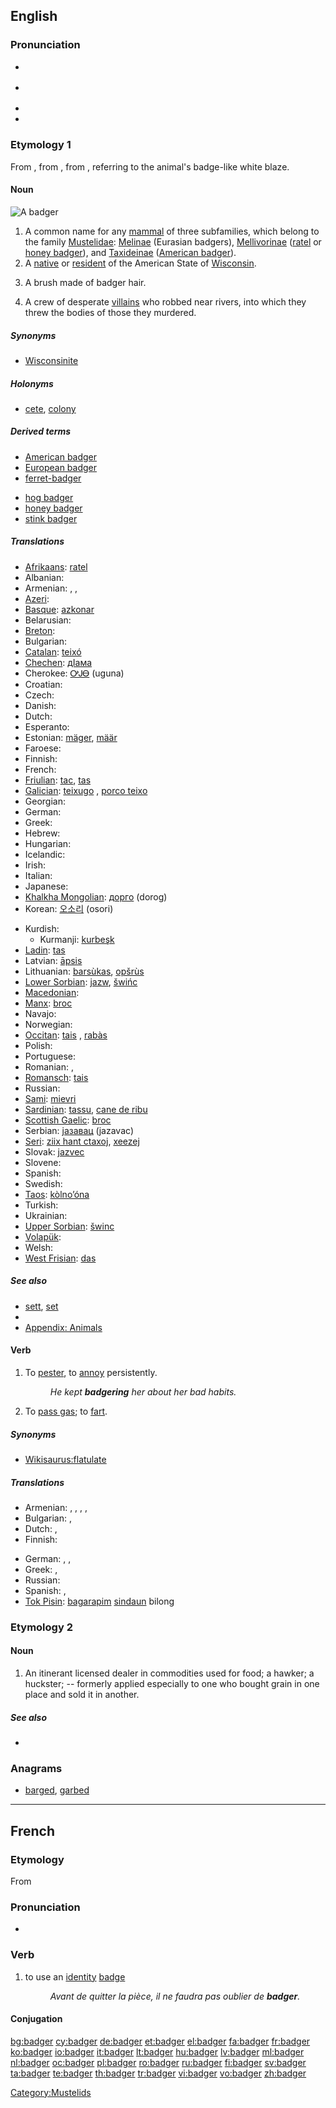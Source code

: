 {{was wotd|2009|August|7}}
{{slim-wikipedia|Badger (disambiguation)}}
==English==

===Pronunciation===
* {{a|UK}} {{IPA|/ˈbædʒə/}}
* {{a|US}} {{IPA|/ˈbædʒɚ/}}
* {{audio|en-us-badger.ogg|Audio (US)}}
* {{rhymes|ædʒə(r)}}

===Etymology 1===
From {{etyl|enm}} {{term|bageard||marked by a badge|lang=enm}}, from {{term|bage||badge|lang=enm}}, from {{etyl|xno}} {{term|bage||emblem|lang=xno}}, referring to the animal's badge-like white blaze.

====Noun====
[[Image:Dachs.jpg|thumb|A badger]]
{{en-noun}}

# A common name for any [[mammal]] of three subfamilies, which belong to the family [[Mustelidae]]: [[Melinae]] (Eurasian badgers), [[Mellivorinae]] ([[ratel]] or [[honey badger]]), and [[Taxideinae]] ([[American badger]]).
# A [[native]] or [[resident]] of the American State of [[Wisconsin]].
# {{obsolete}} A brush made of badger hair.
# {{plural|obsolete|vulgar|cant}} A crew of desperate [[villain]]s who robbed near rivers, into which they threw the bodies of those they murdered.

=====Synonyms=====
* {{sense|native or resident of Wisconsin}} [[Wisconsinite]]

=====Holonyms=====
* {{sense|mammal}} [[cete]], [[colony]]

=====Derived terms=====
{{rel-top|terms derived from ''badger (noun)''}}
* [[American badger]]
* [[European badger]]
* [[ferret-badger]]
{{rel-mid}}
* [[hog badger]]
* [[honey badger]]
* [[stink badger]]
{{rel-bottom}}

=====Translations=====
{{trans-top|mammal}}
* [[Afrikaans]]: [[ratel]]
* Albanian: {{t+|sq|baldosë|f|xs=Albanian}}
* Armenian: {{t-|hy|գորշուկ|tr=goršuk}},  {{t-|hy|փորսուղ|tr=p’orsuġ}},  {{t-|hy|իշղար|tr=išġar}}
* [[Azeri]]: {{t|az|porsuq|xs=Azeri}}
* [[Basque]]: [[azkonar]]
* Belarusian: {{t-|be|барсук|m|xs=Belarusian}}
* [[Breton]]: {{t|br|broc'h|m}}
* Bulgarian: {{t+|bg|язовец|m|tr=jazovec}}
* [[Catalan]]: [[teixó]] {{m}}
* [[Chechen]]: [[дIама]]
* Cherokee: [[ᎤᎫᎾ]] (uguna)
* Croatian: {{t-|hr|jazavac|m}}
* Czech: {{t-|cs|jezevec|m}}
* Danish: {{t-|da|grævling|c}}
* Dutch: {{t+|nl|das|m}}
* Esperanto: {{t-|eo|melo|xs=Esperanto}}
* Estonian: [[mäger]], [[määr]]
* Faroese: {{t|fo|grevlingur|m}}
* Finnish: {{t+|fi|mäyrä}}
* French: {{t+|fr|blaireau|m}}
* [[Friulian]]: [[tac]], [[tas]]
* [[Galician]]: [[teixugo]] {{m}}, [[porco teixo]] {{m}}
* Georgian: {{t|ka|მაჩვი|tr=mač’vi|sc=Geor|xs=Georgian}}
* German: {{t+|de|Dachs|m}}
* Greek: {{t+|el|ασβός|m}}
* Hebrew: {{t+|he|גירית|f|alt=גִּירִית}}
* Hungarian: {{t+|hu|borz}}
* Icelandic: {{t-|is|greifingi|m}}
* Irish: {{t+|ga|broc|m|xs=Irish}}
* Italian: {{t+|it|tasso|m}}
* Japanese: {{t-|ja|アナグマ|tr=anaguma}}
* [[Khalkha Mongolian]]: [[дорго]] (dorog)
* Korean: [[오소리]] (osori)
{{trans-mid}}
* Kurdish:
** Kurmanji: [[kurbeşk]]
* [[Ladin]]: [[tas]]
* Latvian: [[āpsis]] {{m}}
* Lithuanian: [[barsùkas]], [[opšrùs]] {{g|lt}}
* [[Lower Sorbian]]: [[jazw]], [[šwińc]]
* [[Macedonian]]: {{t|mk|јазовец|m|tr=jázovec}}
* [[Manx]]: [[broc]]
* Navajo: {{tø|nv|nahashchʼidí}}
* Norwegian: {{t|no|grevling|m}}
* [[Occitan]]: [[tais]] {{m}}, [[rabàs]] {{m}}
* Polish: {{t+|pl|borsuk|m}}
* Portuguese: {{t+|pt|texugo|m}}
* Romanian: {{t+|ro|viezure|m}},  {{t+|ro|bursuc|m}}
* [[Romansch]]: [[tais]]
* Russian: {{t+|ru|барсук|m|tr=barsuk}}
* [[Sami]]: [[mievri]]
* [[Sardinian]]: [[tassu]], [[cane de ribu]]
* [[Scottish Gaelic]]: [[broc]] {{m}}
* Serbian: [[jазавац]] (jazavac) {{m}}
* [[Seri]]: [[ziix hant ctaxoj]], [[xeezej]]
* Slovak: [[jazvec]] {{m}}
* Slovene: {{t+|sl|jazbec|m}}
* Spanish: {{t+|es|tejón|m}}
* Swedish: {{t+|sv|grävling|c}}
* [[Taos]]: [[kòlno’óna]]
* Turkish: {{t+|tr|porsuk}}
* Ukrainian: {{t+|uk|борсук|m|tr=borsuk|xs=Ukrainian}}
* [[Upper Sorbian]]: [[šwinc]] {{m}}
* [[Volapük]]: {{t+|vo|daf|xs=Volapük}}
* Welsh: {{t+|cy|mochyn daear|m|xs=Welsh}}
* [[West Frisian]]: [[das]] {{c}}
{{trans-bottom}}

{{trans-see|native or resident of Wisconsin|Wisconsinite}}

=====See also=====
* [[sett]], [[set]]
* {{pedia}}
* [[Appendix: Animals]]

====Verb====
{{en-verb|badgers|badgering|badgered}}

# To [[pester]], to [[annoy]] persistently.
#: ''He kept '''badgering''' her about her bad habits.''
# {{British|informal}} To [[pass gas]]; to [[fart]].

=====Synonyms=====
* {{sense|to fart}} [[Wikisaurus:flatulate]]

=====Translations=====
{{trans-top|pester}}
* Armenian: {{t|hy|հետապնդել|tr=hetapndel}},  {{t|hy|հալածել|tr=halaçel}},  {{t-|hy|ջղայնացնել|tr=ǰġaynac’nel}},  {{t|hy|հոգին հանել|tr=hogin hanel}},  {{t|hy|տեռորի տակ պահել|tr=teṙori tak pahel}}
* Bulgarian: {{t|bg|дразня}},  {{t|bg|безпокоя}}
* Dutch: {{t+|nl|lastigvallen}}, {{t+|nl|plagen}}
* Finnish: {{t+|fi|kiusata}}
{{trans-mid}}
* German: {{t+|de|belästigen}}, {{t+|de|plagen}}, {{t+|de|piesacken}}
* Greek: {{t+|el|ταράζω}}, {{t+|el|ζαλίζω}}
* Russian: {{t|ru|дразнить}}
* Spanish: {{t-|es|fastidiar}}, {{t+|es|molestar}}
* [[Tok Pisin]]: [[bagarapim]] [[sindaun]] bilong<!-- if these words make up a single idiom, they should be wikified as a single entity-->
{{trans-bottom}}

{{trans-see|fart}}

===Etymology 2===
{{unk.}}

====Noun====
{{en-noun}}

# {{obsolete}} An itinerant licensed dealer in commodities used for food; a hawker; a huckster; -- formerly applied especially to one who bought grain in one place and sold it in another.

=====See also=====
* {{pedia|Badger (person)|Badger (trade)}}

===Anagrams===
* {{alphagram|abdegr}} [[barged#English|barged]], [[garbed#English|garbed]]

[[Category:Mustelids]]

----

==French==

===Etymology===
From {{etyl|en|fr}} {{term|badge|lang=en}}

===Pronunciation===
* {{IPA|/badʒe/|lang=fr}}

===Verb===
{{fr-verb}}
# to use an [[identity]] [[badge]]
#:''Avant de quitter la pièce, il ne faudra pas oublier de '''badger'''.''

====Conjugation====
{{fr-conj-ger|bad|avoir}}

[[bg:badger]]
[[cy:badger]]
[[de:badger]]
[[et:badger]]
[[el:badger]]
[[fa:badger]]
[[fr:badger]]
[[ko:badger]]
[[io:badger]]
[[it:badger]]
[[lt:badger]]
[[hu:badger]]
[[lv:badger]]
[[ml:badger]]
[[nl:badger]]
[[oc:badger]]
[[pl:badger]]
[[ro:badger]]
[[ru:badger]]
[[fi:badger]]
[[sv:badger]]
[[ta:badger]]
[[te:badger]]
[[th:badger]]
[[tr:badger]]
[[vi:badger]]
[[vo:badger]]
[[zh:badger]]